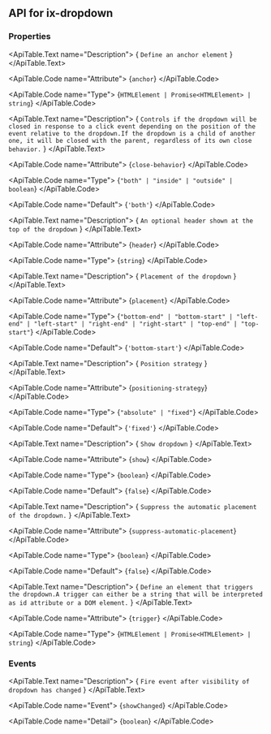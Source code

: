 
## API for ix-dropdown

### Properties

<ApiTable id="property-anchor">
  <ApiTable.PropertyHeader name="anchor" singleFramework="">
  </ApiTable.PropertyHeader>

  <ApiTable.Text name="Description">
    { `Define an anchor element` }
  </ApiTable.Text>

  <ApiTable.Code name="Attribute">
    {`anchor`}
  </ApiTable.Code>

  <ApiTable.Code name="Type">
   {`HTMLElement | Promise<HTMLElement> | string`}
  </ApiTable.Code>


</ApiTable>
<ApiTable id="property-closeBehavior">
  <ApiTable.PropertyHeader name="closeBehavior" singleFramework="">
  </ApiTable.PropertyHeader>

  <ApiTable.Text name="Description">
    { `Controls if the dropdown will be closed in response to a click event depending on the position of the event relative to the dropdown.If the dropdown is a child of another one, it will be closed with the parent, regardless of its own close behavior.` }
  </ApiTable.Text>

  <ApiTable.Code name="Attribute">
    {`close-behavior`}
  </ApiTable.Code>

  <ApiTable.Code name="Type">
   {`"both" | "inside" | "outside" | boolean`}
  </ApiTable.Code>

  <ApiTable.Code name="Default">
    {`'both'`}
  </ApiTable.Code>

</ApiTable>
<ApiTable id="property-header">
  <ApiTable.PropertyHeader name="header" singleFramework="">
  </ApiTable.PropertyHeader>

  <ApiTable.Text name="Description">
    { `An optional header shown at the top of the dropdown` }
  </ApiTable.Text>

  <ApiTable.Code name="Attribute">
    {`header`}
  </ApiTable.Code>

  <ApiTable.Code name="Type">
   {`string`}
  </ApiTable.Code>


</ApiTable>
<ApiTable id="property-placement">
  <ApiTable.PropertyHeader name="placement" singleFramework="">
  </ApiTable.PropertyHeader>

  <ApiTable.Text name="Description">
    { `Placement of the dropdown` }
  </ApiTable.Text>

  <ApiTable.Code name="Attribute">
    {`placement`}
  </ApiTable.Code>

  <ApiTable.Code name="Type">
   {`"bottom-end" | "bottom-start" | "left-end" | "left-start" | "right-end" | "right-start" | "top-end" | "top-start"`}
  </ApiTable.Code>

  <ApiTable.Code name="Default">
    {`'bottom-start'`}
  </ApiTable.Code>

</ApiTable>
<ApiTable id="property-positioningStrategy">
  <ApiTable.PropertyHeader name="positioningStrategy" singleFramework="">
  </ApiTable.PropertyHeader>

  <ApiTable.Text name="Description">
    { `Position strategy` }
  </ApiTable.Text>

  <ApiTable.Code name="Attribute">
    {`positioning-strategy`}
  </ApiTable.Code>

  <ApiTable.Code name="Type">
   {`"absolute" | "fixed"`}
  </ApiTable.Code>

  <ApiTable.Code name="Default">
    {`'fixed'`}
  </ApiTable.Code>

</ApiTable>
<ApiTable id="property-show">
  <ApiTable.PropertyHeader name="show" singleFramework="">
  </ApiTable.PropertyHeader>

  <ApiTable.Text name="Description">
    { `Show dropdown` }
  </ApiTable.Text>

  <ApiTable.Code name="Attribute">
    {`show`}
  </ApiTable.Code>

  <ApiTable.Code name="Type">
   {`boolean`}
  </ApiTable.Code>

  <ApiTable.Code name="Default">
    {`false`}
  </ApiTable.Code>

</ApiTable>
<ApiTable id="property-suppressAutomaticPlacement">
  <ApiTable.PropertyHeader name="suppressAutomaticPlacement" singleFramework="">
  </ApiTable.PropertyHeader>

  <ApiTable.Text name="Description">
    { `Suppress the automatic placement of the dropdown.` }
  </ApiTable.Text>

  <ApiTable.Code name="Attribute">
    {`suppress-automatic-placement`}
  </ApiTable.Code>

  <ApiTable.Code name="Type">
   {`boolean`}
  </ApiTable.Code>

  <ApiTable.Code name="Default">
    {`false`}
  </ApiTable.Code>

</ApiTable>
<ApiTable id="property-trigger">
  <ApiTable.PropertyHeader name="trigger" singleFramework="">
  </ApiTable.PropertyHeader>

  <ApiTable.Text name="Description">
    { `Define an element that triggers the dropdown.A trigger can either be a string that will be interpreted as id attribute or a DOM element.` }
  </ApiTable.Text>

  <ApiTable.Code name="Attribute">
    {`trigger`}
  </ApiTable.Code>

  <ApiTable.Code name="Type">
   {`HTMLElement | Promise<HTMLElement> | string`}
  </ApiTable.Code>


</ApiTable>


### Events

<ApiTable id="event-showChanged">
  <ApiTable.EventHeader name="showChanged">
  </ApiTable.EventHeader>

  <ApiTable.Text name="Description">
    { `Fire event after visibility of dropdown has changed` }
  </ApiTable.Text>

  <ApiTable.Code name="Event">
    {`showChanged`}
  </ApiTable.Code>

  <ApiTable.Code name="Detail">
    {`boolean`}
  </ApiTable.Code>
</ApiTable>



